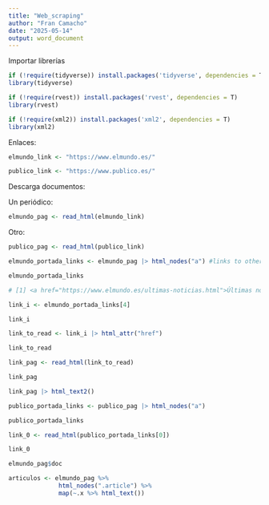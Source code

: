```yaml
---
title: "Web_scraping"
author: "Fran Camacho"
date: "2025-05-14"
output: word_document
---
```




Importar librerías

```r
if (!require(tidyverse)) install.packages('tidyverse', dependencies = T)
library(tidyverse) 

if (!require(rvest)) install.packages('rvest', dependencies = T)
library(rvest) 

if (!require(xml2)) install.packages('xml2', dependencies = T)
library(xml2) 
```

Enlaces:

```r
elmundo_link <- "https://www.elmundo.es/"

publico_link <- "https://www.publico.es/"
```


Descarga documentos:


Un periódico:

```r
elmundo_pag <- read_html(elmundo_link)
```

Otro:

```r
publico_pag <- read_html(publico_link)
```




```r
elmundo_portada_links <- elmundo_pag |> html_nodes("a") #links to other htmls  

elmundo_portada_links

# [1] <a href="https://www.elmundo.es/ultimas-noticias.html">Últimas noticias</a>
```


```r
link_i <- elmundo_portada_links[4]

link_i
```


```r
link_to_read <- link_i |> html_attr("href")

link_to_read
```


```r
link_pag <- read_html(link_to_read)

link_pag
```


```r
link_pag |> html_text2()
```





```r
publico_portada_links <- publico_pag |> html_nodes("a")

publico_portada_links
```



```r
link_0 <- read_html(publico_portada_links[0])

link_0
```


```r
elmundo_pag$doc
```



```r
articulos <- elmundo_pag %>% 
              html_nodes(".article") %>%
              map(~.x %>% html_text())

```




